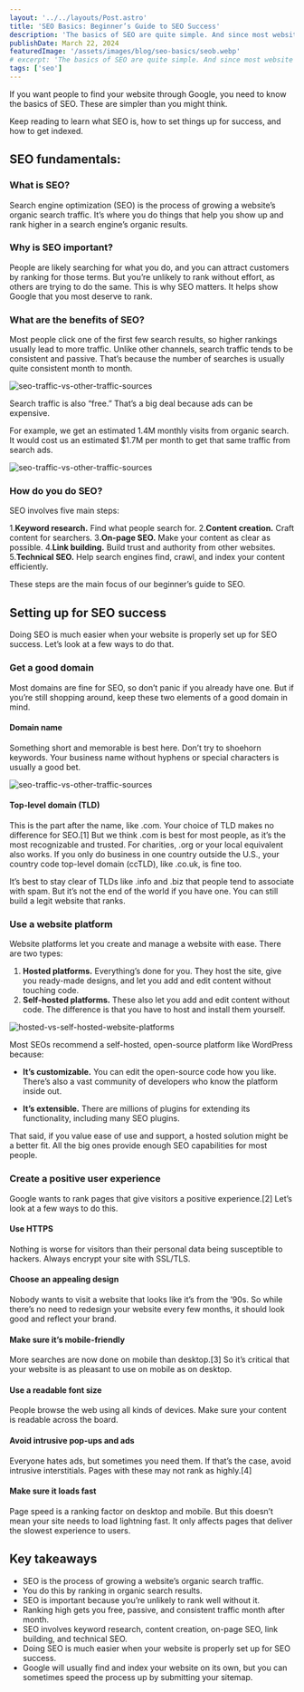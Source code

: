 ```yaml
---
layout: '../../layouts/Post.astro'
title: 'SEO Basics: Beginner’s Guide to SEO Success'
description: 'The basics of SEO are quite simple. And since most website owners have a limited understanding of it, knowing SEO basics can help you succeed.'
publishDate: March 22, 2024
featuredImage: '/assets/images/blog/seo-basics/seob.webp'
# excerpt: 'The basics of SEO are quite simple. And since most website owners have a limited understanding of it, knowing SEO basics can help you succeed.'
tags: ['seo']
---
```


If you want people to find your website through Google, you need to know the basics of SEO. These are simpler than you might think.

Keep reading to learn what SEO is, how to set things up for success, and how to get indexed.

## SEO fundamentals: 

### What is SEO?

Search engine optimization (SEO) is the process of growing a website’s organic search traffic. It’s where you do things that help you show up and rank higher in a search engine’s organic results.

### Why is SEO important?
People are likely searching for what you do, and you can attract customers by ranking for those terms. But you’re unlikely to rank without effort, as others are trying to do the same. This is why SEO matters. It helps show Google that you most deserve to rank.

### What are the benefits of SEO?
Most people click one of the first few search results, so higher rankings usually lead to more traffic. Unlike other channels, search traffic tends to be consistent and passive. That’s because the number of searches is usually quite consistent month to month.

![seo-traffic-vs-other-traffic-sources](/assets/images/blog/seo-basics/seo-traffic-vs-other-traffic-sources-1-1536x1378.png)

Search traffic is also “free.” That’s a big deal because ads can be expensive. 

For example, we get an estimated 1.4M monthly visits from organic search. It would cost us an estimated $1.7M per month to get that same traffic from search ads.

![seo-traffic-vs-other-traffic-sources](/assets/images/blog/seo-basics/organic-traffic-value-1536x658.png)

### How do you do SEO?

SEO involves five main steps: 

1.**Keyword research.** Find what people search for.
2.**Content creation.** Craft content for searchers.
3.**On-page SEO.** Make your content as clear as possible.
4.**Link building.** Build trust and authority from other websites.
5.**Technical SEO.** Help search engines find, crawl, and index your content efficiently. 

These steps are the main focus of our beginner’s guide to SEO.

## Setting up for SEO success 

Doing SEO is much easier when your website is properly set up for SEO success. Let’s look at a few ways to do that.

### Get a good domain
Most domains are fine for SEO, so don’t panic if you already have one. But if you’re still shopping around, keep these two elements of a good domain in mind.

#### Domain name
Something short and memorable is best here. Don’t try to shoehorn keywords. Your business name without hyphens or special characters is usually a good bet.

![seo-traffic-vs-other-traffic-sources](/assets/images/blog/seo-basics/good-vs-bad-domains.webp)

#### Top-level domain (TLD)
This is the part after the name, like .com. Your choice of TLD makes no difference for SEO.[1]  But we think .com is best for most people, as it’s the most recognizable and trusted. For charities, .org or your local equivalent also works. If you only do business in one country outside the U.S., your country code top-level domain (ccTLD), like .co.uk, is fine too. 

It’s best to stay clear of TLDs like .info and .biz that people tend to associate with spam. But it’s not the end of the world if you have one. You can still build a legit website that ranks.

### Use a website platform
Website platforms let you create and manage a website with ease. There are two types:

1. **Hosted platforms.** Everything’s done for you. They host the site, give you ready-made designs, and let you add and edit content without touching code.
2. **Self-hosted platforms.** These also let you add and edit content without code. The difference is that you have to host and install them yourself.

![hosted-vs-self-hosted-website-platforms](/assets/images/blog/seo-basics/hosted-vs-self-hosted-website-platforms-1513x1536.png)

Most SEOs recommend a self-hosted, open-source platform like WordPress because:

+ **It’s customizable.** You can edit the open-source code how you like. There’s also a vast community of developers who know the platform inside out.

+ **It’s extensible.** There are millions of plugins for extending its functionality, including many SEO plugins.

That said, if you value ease of use and support, a hosted solution might be a better fit. All the big ones provide enough SEO capabilities for most people.

### Create a positive user experience
Google wants to rank pages that give visitors a positive experience.[2] Let’s look at a few ways to do this. 

#### Use HTTPS
Nothing is worse for visitors than their personal data being susceptible to hackers. Always encrypt your site with SSL/TLS.

#### Choose an appealing design
Nobody wants to visit a website that looks like it’s from the ’90s. So while there’s no need to redesign your website every few months, it should look good and reflect your brand.

#### Make sure it’s mobile-friendly
More searches are now done on mobile than desktop.[3] So it’s critical that your website is as pleasant to use on mobile as on desktop.

#### Use a readable font size
People browse the web using all kinds of devices. Make sure your content is readable across the board.

#### Avoid intrusive pop-ups and ads
Everyone hates ads, but sometimes you need them. If that’s the case, avoid intrusive interstitials. Pages with these may not rank as highly.[4]

#### Make sure it loads fast
Page speed is a ranking factor on desktop and mobile. But this doesn’t mean your site needs to load lightning fast. It only affects pages that deliver the slowest experience to users.

## Key takeaways
+ SEO is the process of growing a website’s organic search traffic.
+ You do this by ranking in organic search results.
+ SEO is important because you’re unlikely to rank well without it.
+ Ranking high gets you free, passive, and consistent traffic month after month. 
+ SEO involves keyword research, content creation, on-page SEO, link building, and technical SEO.
+ Doing SEO is much easier when your website is properly set up for SEO success.
+ Google will usually find and index your website on its own, but you can sometimes speed the process up by submitting your sitemap.
